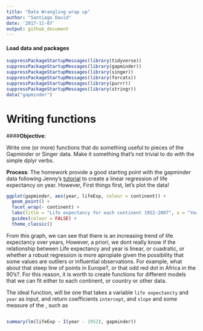 ```yaml
---
title: "Data Wrangling wrap up"
author: "Santiago David"
date: '2017-11-07'
output: github_document
---
```


#### Load data and packages
```r
suppressPackageStartupMessages(library(tidyverse))
suppressPackageStartupMessages(library(gapminder))
suppressPackageStartupMessages(library(singer))
suppressPackageStartupMessages(library(forcats))
suppressPackageStartupMessages(library(purrr))
suppressPackageStartupMessages(library(stringr))
data("gapminder")
```

# Writing functions

####**Objective**: 

Write one (or more) functions that do something useful to pieces of the Gapminder or Singer data. Make it something that’s not trivial to do with the simple dplyr verbs.

**Process**: The homework provide a good starting point with the gapminder data following Jenny's [tutorial](http://stat545.com/block012_function-regress-lifeexp-on-year.html) to create a linear regression of life expectancy on year. However, 
First things first, let's plot the data!

```r
ggplot(gapminder, aes(year, lifeExp, colour = continent)) +
  geom_point() +
  facet_wrap(~ continent) +
  labs(title = "Life expectancy for each continent 1952-2007", x = "Years", y = "Life Expectancy (years)") +
  guides(colour = FALSE) +
  theme_classic() 
```

From this graph, we can see that there is an increasing trend of life expectancy over years, However, a priori, we dont really know if the relationship between Life expectancy and year is linear, or cuadratic, or whether a robust regression is more apropiate given the possibility that some values are outliers or influential observations. For example, what about that steep line of points in Europe?, or that odd red dot in Africa in the 90's?. For this reason, it is worth to create functions for different models that we can fit either to each continent, or country or other data.

The ideal function, will be one that takes a variable `life expectancty` and `year` as input, and return coefficients `intercept`, and `slope` and some measure of the , such as 

```r

```



```r

summary(lm(lifeExp ~ I(year - 1952), gapminder))


```


